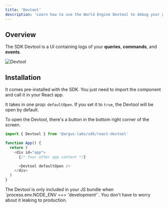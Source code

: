 ```yaml
---
title: 'Devtool'
description: 'Learn how to use the World Engine Devtool to debug your game.'
---
```


## Overview

The SDK Devtool is a UI containing logs of your **queries**, **commands**, and **events**.

![Devtool](../images/devtool.png)

## Installation

It comes pre-installed with the SDK. You just need to import the component and call it in your React app.

It takes in one prop: `defaultOpen`. If you set it to `true`, the Devtool will be open by default.

To open the Devtool, there's a button in the bottom right corner of the screen.

```typescript App.tsx
import { Devtool } from '@argus-labs/sdk/react-devtool'

function App() {
  return (
    <div id="app">
      {/* Your other app content */}

      <Devtool defaultOpen />
    </div>
  )
}
```

<Note>
  The Devtool is only included in your JS bundle when `process.env.NODE_ENV === 'development'`. You
  don't have to worry about it leaking to production.
</Note>
